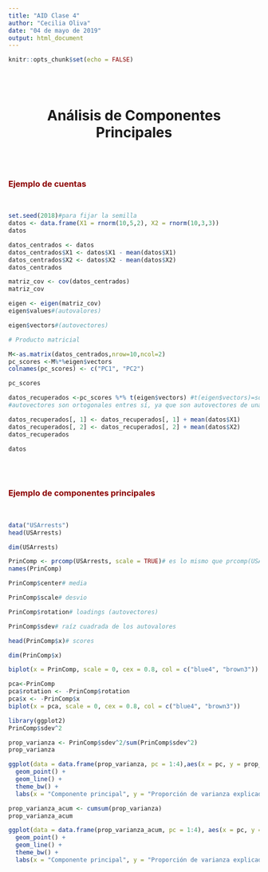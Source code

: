 ```yaml
---
title: "AID Clase 4"
author: "Cecilia Oliva"
date: "04 de mayo de 2019"
output: html_document
---
```


```r
knitr::opts_chunk$set(echo = FALSE)
```

<br>
<br>

<center> <h1>Análisis de Componentes Principales</h1> </center>

<br>
<br>

### <span style="color:darkred">Ejemplo de cuentas</span>
<br>
```r

set.seed(2018)#para fijar la semilla
datos <- data.frame(X1 = rnorm(10,5,2), X2 = rnorm(10,3,3)) 
datos

datos_centrados <- datos 
datos_centrados$X1 <- datos$X1 - mean(datos$X1) 
datos_centrados$X2 <- datos$X2 - mean(datos$X2) 
datos_centrados

matriz_cov <- cov(datos_centrados) 
matriz_cov

eigen <- eigen(matriz_cov) 
eigen$values#(autovalores)

eigen$vectors#(autovectores)

# Producto matricial 

M<-as.matrix(datos_centrados,nrow=10,ncol=2)
pc_scores <-M%*%eigen$vectors
colnames(pc_scores) <- c("PC1", "PC2") 

pc_scores

datos_recuperados <-pc_scores %*% t(eigen$vectors) #t(eigen$vectors)=solve(eigen$vectors) pues los
#autovectores son ortogonales entres sí, ya que son autovectores de una matriz simétrica.

datos_recuperados[, 1] <- datos_recuperados[, 1] + mean(datos$X1) 
datos_recuperados[, 2] <- datos_recuperados[, 2] + mean(datos$X2) 
datos_recuperados

datos
```
<br>
<br>

### <span style="color:darkred">Ejemplo de componentes principales</span>
<br>
```r

data("USArrests") 
head(USArrests)

dim(USArrests)

PrinComp <- prcomp(USArrests, scale = TRUE)# es lo mismo que prcomp(USArrests,center=TRUE, scale = TRUE) 
names(PrinComp)

PrinComp$center# media

PrinComp$scale# desvio

PrinComp$rotation# loadings (autovectores)

PrinComp$sdev# raíz cuadrada de los autovalores

head(PrinComp$x)# scores

dim(PrinComp$x)

biplot(x = PrinComp, scale = 0, cex = 0.8, col = c("blue4", "brown3"))

pca<-PrinComp
pca$rotation <- -PrinComp$rotation 
pca$x <- -PrinComp$x 
biplot(x = pca, scale = 0, cex = 0.8, col = c("blue4", "brown3"))

library(ggplot2) 
PrinComp$sdev^2

prop_varianza <- PrinComp$sdev^2/sum(PrinComp$sdev^2) 
prop_varianza

ggplot(data = data.frame(prop_varianza, pc = 1:4),aes(x = pc, y = prop_varianza)) + 
  geom_point() + 
  geom_line() +
  theme_bw() + 
  labs(x = "Componente principal", y = "Proporción de varianza explicada")

prop_varianza_acum <- cumsum(prop_varianza) 
prop_varianza_acum

ggplot(data = data.frame(prop_varianza_acum, pc = 1:4), aes(x = pc, y = prop_varianza_acum, group = 1)) + 
  geom_point() + 
  geom_line() + 
  theme_bw() + 
  labs(x = "Componente principal", y = "Proporción de varianza explicada acumulada")

```